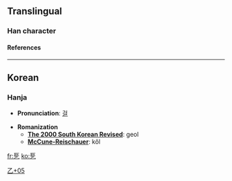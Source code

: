 ==Translingual==
===Han character===
{{Han char|rad=乙|as=05|sn=6|so=|four=|canj=尸尸弓 (SSN)|cmean=to [[hang]]}}
====References====
{{Han ref|kx=0084.141|dj=0171.150|hdz=10052.091|uh=4E6C|ud=20076}}

----
==Korean==
===Hanja===

* '''Pronunciation''': [[걸]]

* '''Romanization'''
** '''[[The 2000 South Korean Revised Romanization|The 2000 South Korean Revised]]''': geol
** '''[[McCune-Reischauer]]''': kŏl


[[Category:Korean-only CJKV Characters|乙+05]]

[[fr:乬]]
[[ko:乬]]
